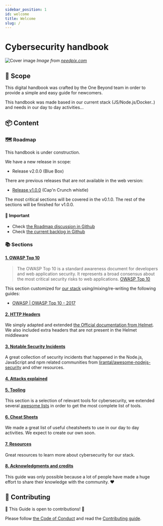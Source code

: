 ```yaml
---
sidebar_position: 1
id: welcome
title: Welcome
slug: /
---
```


# Cybersecurity handbook

![Cover image](/img/cover.jpg)
_Image from [needpix.com](https://www.needpix.com/photo/download/963169/hacker-cyber-crime-banner-header-internet-computer-security-cyber-technology)_


## 🎯 Scope

This digital handbook was crafted by the One Beyond team in order to provide a simple and easy guide for newcomers. 

This handbook was made based in our current stack (JS/Node.js/Docker..) and needs in our day to day activities...


## 📦 Content

### 🗺️ Roadmap

This handbook is under construction. 

We have a new release in scope:

- Release v2.0.0 (Blue Box)

There are previous releases that are not available in the web version:

- [Release v1.0.0](https://github.com/onebeyond/cybersecurity-handbook/releases/tag/v1.0.0) (Cap'n Crunch whistle)


The most critical sections will be covered in the v0.1.0. The rest of the sections will be finished for v1.0.0.

#### 🚨 Important
- Check [the Roadmap discussion in Github](https://github.com/onebeyond/cybersecurity-handbook/issues/41)
- Check [the current backlog in Github](https://github.com/onebeyond/cybersecurity-handbook/projects/1)

### 📚 Sections


#### [1. OWASP Top 10](/owasp-top-10/intro)

> The OWASP Top 10 is a standard awareness document for developers and web application security. It represents a broad consensus about the most critical security risks to web applications. 
> [OWASP Top 10](https://owasp.org/www-project-top-ten/)

This section customized for [our stack](#stack-in-scope) using/mixing/re-writing the following guides:
- [OWASP | OWASP Top 10 - 2017](https://owasp.org/www-pdf-archive/OWASP_Top_10-2017_%28en%29.pdf.pdf)

#### [2. HTTP Headers](/http-headers/intro)

We simply adapted and extended [the Official documentation from Helmet](https://helmetjs.github.io/docs). We also included extra headers that are not present in the Helmet middleware


#### [3. Notable Security Incidents](/notable_security_incidents)

A great collection of security incidents that happened in the Node.js, JavaScript and npm related communities from [lirantal/awesome-nodejs-security](https://github.com/lirantal/awesome-nodejs-security#security-incidents) and other resources.


#### [4. Attacks explained](/attacks_explained/intro)


#### [5. Tooling](/tooling)

This section is a selection of relevant tools for cybersecurity, we extended several [awesome lists](https://github.com/sindresorhus/awesome) in order to get the most complete list of tools.


#### [6. Cheat Sheets](/cheatsheets)

We made a great list of useful cheatsheets to use in our day to day activities. We expect to create our own soon. 

#### [7. Resources](/resources)

Great resources to learn more about cybersecurity for our stack.

#### [8. Acknowledgments and credits](/acknowledgments-and-credits)

This guide was only possible because a lot of people have made a huge effort to share their knowledge with the community. ❤️

## 🚀 Contributing

🎉 This Guide is open to contributions! 🎉

Please follow [the Code of Conduct](https://github.com/onebeyond/cybersecurity-handbook/blob/master/CODE_OF_CONDUCT.md) and read the [Contributing guide](https://github.com/onebeyond/cybersecurity-handbook/blob/master/CONTRIBUTING.md).


